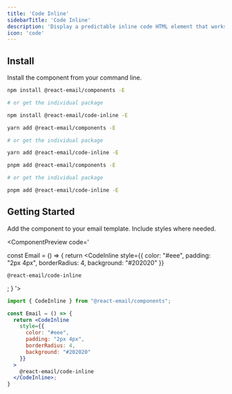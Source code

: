 ```yaml
---
title: 'Code Inline'
sidebarTitle: 'Code Inline'
description: 'Display a predictable inline code HTML element that works on all email clients.'
icon: 'code'
---
```



## Install

Install the component from your command line.

<CodeGroup>

```sh npm
npm install @react-email/components -E

# or get the individual package

npm install @react-email/code-inline -E
```

```sh yarn
yarn add @react-email/components -E

# or get the individual package

yarn add @react-email/code-inline -E
```

```sh pnpm
pnpm add @react-email/components -E

# or get the individual package

pnpm add @react-email/code-inline -E
```

</CodeGroup>

## Getting Started

Add the component to your email template. Include styles where needed.

<ComponentPreview code='

const Email = () => {
  return <CodeInline 
    style={{ 
      color: "#eee", 
      padding: "2px 4px",
      borderRadius: 4,
      background: "#202020" 
    }}
  >
    @react-email/code-inline
  </CodeInline>;
}
'>
```jsx
import { CodeInline } from "@react-email/components";

const Email = () => {
  return <CodeInline 
    style={{ 
      color: "#eee", 
      padding: "2px 4px",
      borderRadius: 4,
      background: "#202020" 
    }}
  >
    @react-email/code-inline
  </CodeInline>;
}
```
</ComponentPreview>

<Support/>
